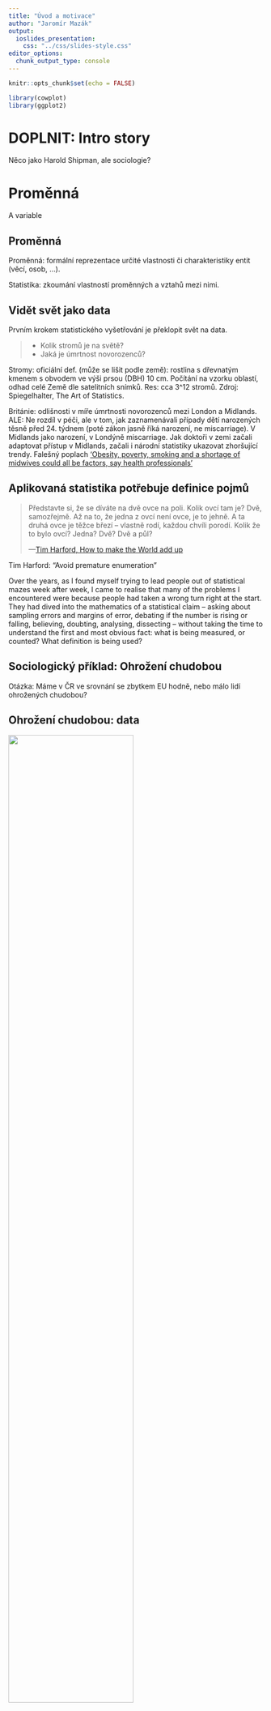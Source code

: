 ```yaml
---
title: "Úvod a motivace"
author: "Jaromír Mazák"
output:
  ioslides_presentation:
    css: "../css/slides-style.css"
editor_options: 
  chunk_output_type: console
---
```


```r
knitr::opts_chunk$set(echo = FALSE)
```

```r

library(cowplot)
library(ggplot2)

```

# DOPLNIT: Intro story

Něco jako Harold Shipman, ale sociologie?


# Proměnná

A variable

## Proměnná

Proměnná: formální reprezentace určité vlastnosti či charakteristiky entit (věcí, osob, ...).

Statistika: zkoumání vlastností proměnných a vztahů mezi nimi.

## Vidět svět jako data

Prvním krokem statistického vyšetřování je překlopit svět na data.

>- Kolik stromů je na světě?
>- Jaká je úmrtnost novorozenců?


<div class="notes">
Stromy: oficiální def. (může se lišit podle země): rostlina s dřevnatým kmenem s obvodem ve výši prsou (DBH) 10 cm. Počítání na vzorku oblastí, odhad celé Země dle satelitních snímků. Res: cca 3^12 stromů. Zdroj: Spiegelhalter, The Art of Statistics.

Británie: odlišnosti v míře úmrtnosti novorozenců mezi London a Midlands. ALE: Ne rozdíl v péči, ale v tom, jak zaznamenávali případy dětí narozených těsně před 24. týdnem (poté zákon jasně říká narození, ne miscarriage). V Midlands jako narození, v Londýně miscarriage. Jak doktoři v zemi začali adaptovat přístup v Midlands, začali i národní statistiky ukazovat zhoršující trendy. Falešný poplach [‘Obesity, poverty, smoking and a shortage of midwives could all be factors, say health professionals’](https://www.theguardian.com/society/2018/mar/15/concern-at-rising-infant-mortality-rate-in-england-and-wales)   
</div>

## Aplikovaná statistika potřebuje definice pojmů

<blockquote>
Představte si, že se díváte na dvě ovce na poli. Kolik ovcí tam je? Dvě, samozřejmě. Až na to, že jedna z ovcí není ovce, je to jehně. A ta druhá ovce je těžce březí – vlastně rodí, každou chvíli porodí. Kolik že to bylo ovcí? Jedna? Dvě? Dvě a půl?

—[Tim Harford, How to make the World add up](https://www.amazon.sg/How-Make-World-Add-Differently/dp/1408712245)
</blockquote>


Tim Harford: "Avoid premature enumeration"

<div class="notes">
Over the years, as I found myself trying to lead people out of statistical mazes week after week, I came to realise that many of the problems I encountered were because people had taken a wrong turn right at the start. They had dived into the mathematics of a statistical claim – asking about sampling errors and margins of error, debating if the number is rising or falling, believing, doubting, analysing, dissecting – without taking the time to understand the first and most obvious fact: what is being measured, or counted? What definition is being used?
</div>


## Sociologický příklad: Ohrožení chudobou

Otázka: Máme v ČR ve srovnání se zbytkem EU hodně, nebo málo lidí ohrožených chudobou?

## Ohrožení chudobou: data

![](figures/01_risk_of_poverty.png){width=70%}


[Zdroj Eurostat](https://ec.europa.eu/eurostat/web/products-eurostat-news/-/edn-20211015-1#:~:text=In%202020%2C%20there%20were%2096.5,data%20published%20by%20Eurostat%20today.)

>- Jak byste nízkou míru ohrožení chudobou u nás vysvětlili? 

## Co je ohrožení chudobou a sociálním vyloučením?

<blockquote>
At risk of poverty or social exclusion, abbreviated as AROPE, corresponds to the sum of persons who are either at risk of poverty, or severely materially and socially deprived or living in a household with a very low work intensity.

[Eurostat](https://ec.europa.eu/eurostat/statistics-explained/index.php?title=Glossary:At_risk_of_poverty_or_social_exclusion_(AROPE))
</blockquote>


>- Ale co to znamená?

<div class="notes">
At risk of poverty rate = share of people with an equivalised disposable income (after social transfer) below the at-risk-of-poverty threshold, which is set at 60 % of the national median equivalised disposable income after social transfers.
Severe material deprivation rate = cannot afford at least 4 out of 9 predefined material items considered by most people to be desirable or even necessary to lead an adequate life.
Low work intensity indicator = households where the adults (those aged 18-59, but excluding students aged 18-24) worked a working time equal or less than 20 % of their total combined work-time potential during the previous year.
</div>


## Psychologický příklad: Násilné videohry

Otázka: Způsobuje hraní násilných počítačových her násilné chování u dětí?

<div class="notes">
Lze měřit korelace, ale ty neimplikují kauzalitu. Experimentálně se ale zase neměří násilné chování, ale "agresivní chování". [Vlivná studie](https://doi.org/10.1037/a0024908) například měřila agresivní chování množstvím tím, nakolik pálivý drink připraví účastník domnělému jinému účastníkovi, o kterém ví, že nemá rád pálivé jídlo. Je to vypovídající vzhledem k násilnému chování? (Res: pálivost drinku neovlivnilo, jestli byla hra násilná, ale jestli byla kompetitivní)
</div>

# Statistika jako investigativní proces

## Statistika jako soubor nástrojů na analýzu dat

Tradiční přístup k výuce statistiky. Klíčové dovednosti: rozpoznat typ dat, který mám k dispozici. Aplikovat na ně odpovídající statistickou metodu. 

## Statistika jako proces vytváření vědění z dat

Statistika jako základ pro kvantitativní empirický výzkum, zaměřená na porozumění světu, vytváření vědění a opory v rozhodování.

## (Kvantitativní) empirický výzkum

Empirický výzkum: Výzkum, kdy sebereme data z vnějšího světa a následně na základě těchto dat formujeme závěry o vnějším světě. 

Kvantitativní empirický výzkum se opírá o statistiku, ale jde o širší pojem. Zahrnuje v sobě také práci s koncepty a jejich operacionalizaci, vytváření měřících nástrojů (např. dotazníků), etiku výzkumu, designování výzkumnýchstudií, principy práce s respondenty (motivace atp.) atp. Nejde jen o vytváření vědění z dat, ale o vytváření samotných dat. 

## Provázání statistiky s výzkumem skrze PPDACC cyklus

Problem – Plan – Data – Analysis – Conclusion - Communication

## Problém

Výzkumná otázka:

- Deskripce
- Vysvětlení

<div class="notes">
Lze měřit korelace, ale ty neimplikují kauzalitu. Experimentálně se ale zase neměří násilné chování, ale "agresivní chování". [Vlivná studie](https://doi.org/10.1037/a0024908) například měřila agresivní chování množstvím tím, nakolik pálivý drink připraví účastník domnělému jinému účastníkovi, o kterém ví, že nemá rád pálivé jídlo. Je to vypovídající vzhledem k násilnému chování? (Res: pálivost drinku neovlivnilo, jestli byla hra násilná, ale jestli byla kompetitivní)
</div>


## Chcete se dozvědět víc?

Projekt [STATS](https://senseaboutscienceusa.org/) usiluje o podporu statistické gramotnosti v USA, především se zaměřuje na novináře. Je to sice jiný kontext, ale inspirativní, například [průvodce statistikami ve vzdělávání](https://senseaboutscienceusa.org/a-reporters-guide-to-education-statistics/). 


